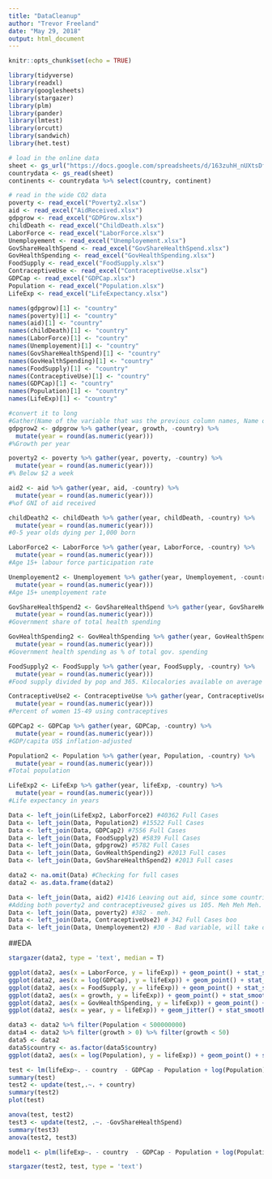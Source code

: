 ```yaml
---
title: "DataCleanup"
author: "Trevor Freeland"
date: "May 29, 2018"
output: html_document
---
```


```r
knitr::opts_chunk$set(echo = TRUE)
```

```r
library(tidyverse)
library(readxl)
library(googlesheets)
library(stargazer)
library(plm)
library(pander)
library(lmtest)
library(orcutt)
library(sandwich)
library(het.test)
```

```r
# load in the online data
sheet <- gs_url("https://docs.google.com/spreadsheets/d/163zuhH_nUXtsDfnnrzuDxJOj4D3Ago1ldEA960JZPmE/")
countrydata <- gs_read(sheet)
continents <- countrydata %>% select(country, continent)
```

```r
# read in the wide CO2 data
poverty <- read_excel("Poverty2.xlsx")
aid <- read_excel("AidReceived.xlsx")
gdpgrow <- read_excel("GDPGrow.xlsx")
childDeath <- read_excel("ChildDeath.xlsx")
LaborForce <- read_excel("LaborForce.xlsx")
Unemployement <- read_excel("Unemployement.xlsx")
GovShareHealthSpend <- read_excel("GovShareHealthSpend.xlsx")
GovHealthSpending <- read_excel("GovHealthSpending.xlsx")
FoodSupply <- read_excel("FoodSupply.xlsx")
ContraceptiveUse <- read_excel("ContraceptiveUse.xlsx")
GDPCap <- read_excel("GDPCap.xlsx")
Population <- read_excel("Population.xlsx")
LifeExp <- read_excel("LifeExpectancy.xlsx")

names(gdpgrow)[1] <- "country"
names(poverty)[1] <- "country"
names(aid)[1] <- "country"
names(childDeath)[1] <- "country"
names(LaborForce)[1] <- "country"
names(Unemployement)[1] <- "country"
names(GovShareHealthSpend)[1] <- "country"
names(GovHealthSpending)[1] <- "country"
names(FoodSupply)[1] <- "country"
names(ContraceptiveUse)[1] <- "country"
names(GDPCap)[1] <- "country"
names(Population)[1] <- "country"
names(LifeExp)[1] <- "country"

#convert it to long
#Gather(Name of the variable that was the previous column names, Name of the variable that was in our data cells, grab everything except for the country variable)
gdpgrow2 <- gdpgrow %>% gather(year, growth, -country) %>%
  mutate(year = round(as.numeric(year))) 
#%Growth per year

poverty2 <- poverty %>% gather(year, poverty, -country) %>%
  mutate(year = round(as.numeric(year)))
#% Below $2 a week

aid2 <- aid %>% gather(year, aid, -country) %>%
  mutate(year = round(as.numeric(year)))
#%of GNI of aid received

childDeath2 <- childDeath %>% gather(year, childDeath, -country) %>%
  mutate(year = round(as.numeric(year)))
#0-5 year olds dying per 1,000 born

LaborForce2 <- LaborForce %>% gather(year, LaborForce, -country) %>%
  mutate(year = round(as.numeric(year)))
#Age 15+ labour force participation rate

Unemployement2 <- Unemployement %>% gather(year, Unemployement, -country) %>%
  mutate(year = round(as.numeric(year)))
#Age 15+ unemployement rate 

GovShareHealthSpend2 <- GovShareHealthSpend %>% gather(year, GovShareHealthSpend, -country) %>%
  mutate(year = round(as.numeric(year)))
#Government share of total health spending

GovHealthSpending2 <- GovHealthSpending %>% gather(year, GovHealthSpending, -country) %>%
  mutate(year = round(as.numeric(year)))
#Government health spending as % of total gov. spending

FoodSupply2 <- FoodSupply %>% gather(year, FoodSupply, -country) %>%
  mutate(year = round(as.numeric(year)))
#Food supply divided by pop and 365. Kilocalories available on average for each person each day

ContraceptiveUse2 <- ContraceptiveUse %>% gather(year, ContraceptiveUse, -country) %>%
  mutate(year = round(as.numeric(year)))
#Percent of women 15-49 using contraceptives

GDPCap2 <- GDPCap %>% gather(year, GDPCap, -country) %>%
  mutate(year = round(as.numeric(year)))
#GDP/capita US$ inflation-adjusted

Population2 <- Population %>% gather(year, Population, -country) %>%
  mutate(year = round(as.numeric(year)))
#Total population

LifeExp2 <- LifeExp %>% gather(year, lifeExp, -country) %>%
  mutate(year = round(as.numeric(year)))
#Life expectancy in years

Data <- left_join(LifeExp2, LaborForce2) #40362 Full Cases
Data <- left_join(Data, Population2) #15522 Full Cases
Data <- left_join(Data, GDPCap2) #7556 Full Cases
Data <- left_join(Data, FoodSupply2) #5839 Full Cases
Data <- left_join(Data, gdpgrow2) #5782 Full Cases
Data <- left_join(Data, GovHealthSpending2) #2013 Full cases
Data <- left_join(Data, GovShareHealthSpend2) #2013 Full cases

data2 <- na.omit(Data) #Checking for full cases
data2 <- as.data.frame(data2)

Data <- left_join(Data, aid2) #1416 Leaving out aid, since some countries never received it.
#Adding both poverty2 and contraceptiveuse2 gives us 105. Meh Meh Meh. Could have 1, not both
Data <- left_join(Data, poverty2) #382 - meh. 
Data <- left_join(Data, ContraceptiveUse2) # 342 Full Cases boo
Data <- left_join(Data, Unemployement2) #30 - Bad variable, will take out

```

##EDA

```r
stargazer(data2, type = 'text', median = T)

ggplot(data2, aes(x = LaborForce, y = lifeExp)) + geom_point() + stat_smooth(method = 'lm')
ggplot(data2, aes(x = log(GDPCap), y = lifeExp)) + geom_point() + stat_smooth(method = 'lm')
ggplot(data2, aes(x = FoodSupply, y = lifeExp)) + geom_point() + stat_smooth(method = 'lm')
ggplot(data2, aes(x = growth, y = lifeExp)) + geom_point() + stat_smooth(method = "lm")
ggplot(data2, aes(x = GovHealthSpending, y = lifeExp)) + geom_point() + stat_smooth(method = 'lm')
ggplot(data2, aes(x = year, y = lifeExp)) + geom_jitter() + stat_smooth(method = 'lm')

data3 <- data2 %>% filter(Population < 500000000)
data4 <- data2 %>% filter(growth > 0) %>% filter(growth < 50)
data5 <- data2
data5$country <- as.factor(data5$country)
ggplot(data2, aes(x = log(Population), y = lifeExp)) + geom_point() + stat_smooth(method = 'lm')
```


```r
test <- lm(lifeExp~. - country  - GDPCap - Population + log(Population) + log(GDPCap), data=data2)  
summary(test)
test2 <- update(test,.~. + country)
summary(test2)
plot(test)

anova(test, test2)
test3 <- update(test2, .~. -GovShareHealthSpend)
summary(test3)
anova(test2, test3)
```

```r
model1 <- plm(lifeExp~. - country  - GDPCap - Population + log(Population) + log(GDPCap), data=data2, model = "pooling", index = c("year", "country"))
```





```r
stargazer(test2, test, type = 'text')
```